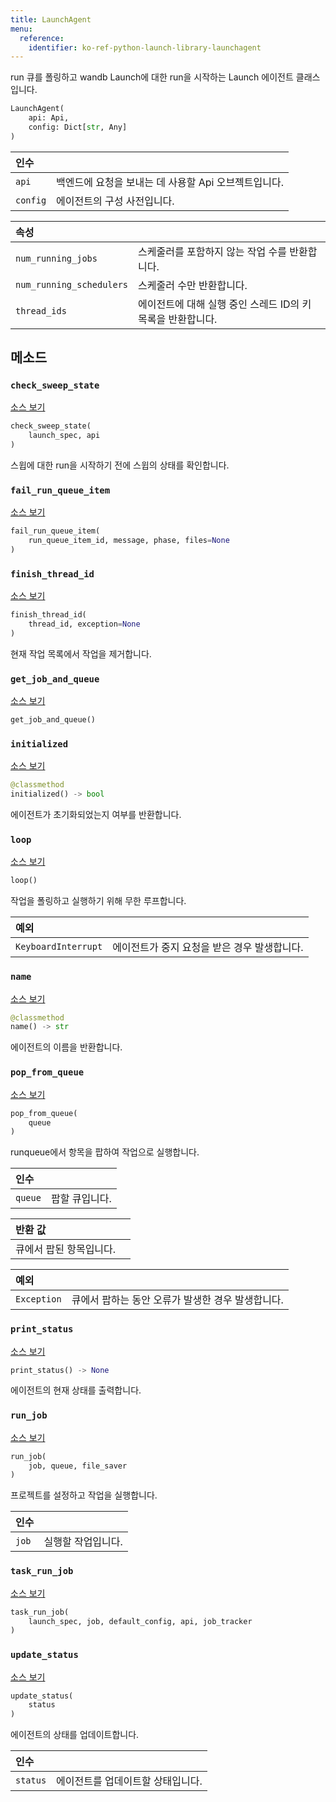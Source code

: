 ```yaml
---
title: LaunchAgent
menu:
  reference:
    identifier: ko-ref-python-launch-library-launchagent
---
```


<Card title="View the source code" href="https://www.github.com/wandb/wandb/tree/637bddf198525810add5804059001b1b319d6ad1/wandb/sdk/launch/agent/agent.py#L164-L924" icon="github"/>

run 큐를 폴링하고 wandb Launch에 대한 run을 시작하는 Launch 에이전트 클래스입니다.

```python
LaunchAgent(
    api: Api,
    config: Dict[str, Any]
)
```

| 인수 |  |
| :--- | :--- |
|  `api` | 백엔드에 요청을 보내는 데 사용할 Api 오브젝트입니다. |
|  `config` | 에이전트의 구성 사전입니다. |

| 속성 |  |
| :--- | :--- |
|  `num_running_jobs` | 스케줄러를 포함하지 않는 작업 수를 반환합니다. |
|  `num_running_schedulers` | 스케줄러 수만 반환합니다. |
|  `thread_ids` | 에이전트에 대해 실행 중인 스레드 ID의 키 목록을 반환합니다. |

## 메소드

### `check_sweep_state`

[소스 보기](https://www.github.com/wandb/wandb/tree/637bddf198525810add5804059001b1b319d6ad1/wandb/sdk/launch/agent/agent.py#L786-L803)

```python
check_sweep_state(
    launch_spec, api
)
```

스윕에 대한 run을 시작하기 전에 스윕의 상태를 확인합니다.

### `fail_run_queue_item`

[소스 보기](https://www.github.com/wandb/wandb/tree/637bddf198525810add5804059001b1b319d6ad1/wandb/sdk/launch/agent/agent.py#L295-L304)

```python
fail_run_queue_item(
    run_queue_item_id, message, phase, files=None
)
```

### `finish_thread_id`

[소스 보기](https://www.github.com/wandb/wandb/tree/637bddf198525810add5804059001b1b319d6ad1/wandb/sdk/launch/agent/agent.py#L416-L509)

```python
finish_thread_id(
    thread_id, exception=None
)
```

현재 작업 목록에서 작업을 제거합니다.

### `get_job_and_queue`

[소스 보기](https://www.github.com/wandb/wandb/tree/637bddf198525810add5804059001b1b319d6ad1/wandb/sdk/launch/agent/agent.py#L908-L915)

```python
get_job_and_queue()
```

### `initialized`

[소스 보기](https://www.github.com/wandb/wandb/tree/637bddf198525810add5804059001b1b319d6ad1/wandb/sdk/launch/agent/agent.py#L190-L193)

```python
@classmethod
initialized() -> bool
```

에이전트가 초기화되었는지 여부를 반환합니다.

### `loop`

[소스 보기](https://www.github.com/wandb/wandb/tree/637bddf198525810add5804059001b1b319d6ad1/wandb/sdk/launch/agent/agent.py#L572-L653)

```python
loop()
```

작업을 폴링하고 실행하기 위해 무한 루프합니다.

| 예외 |  |
| :--- | :--- |
|  `KeyboardInterrupt` | 에이전트가 중지 요청을 받은 경우 발생합니다. |

### `name`

[소스 보기](https://www.github.com/wandb/wandb/tree/637bddf198525810add5804059001b1b319d6ad1/wandb/sdk/launch/agent/agent.py#L180-L188)

```python
@classmethod
name() -> str
```

에이전트의 이름을 반환합니다.

### `pop_from_queue`

[소스 보기](https://www.github.com/wandb/wandb/tree/637bddf198525810add5804059001b1b319d6ad1/wandb/sdk/launch/agent/agent.py#L340-L363)

```python
pop_from_queue(
    queue
)
```

runqueue에서 항목을 팝하여 작업으로 실행합니다.

| 인수 |  |
| :--- | :--- |
|  `queue` | 팝할 큐입니다. |

| 반환 값 |  |
| :--- | :--- |
|  큐에서 팝된 항목입니다. |

| 예외 |  |
| :--- | :--- |
|  `Exception` | 큐에서 팝하는 동안 오류가 발생한 경우 발생합니다. |

### `print_status`

[소스 보기](https://www.github.com/wandb/wandb/tree/637bddf198525810add5804059001b1b319d6ad1/wandb/sdk/launch/agent/agent.py#L365-L381)

```python
print_status() -> None
```

에이전트의 현재 상태를 출력합니다.

### `run_job`

[소스 보기](https://www.github.com/wandb/wandb/tree/637bddf198525810add5804059001b1b319d6ad1/wandb/sdk/launch/agent/agent.py#L511-L541)

```python
run_job(
    job, queue, file_saver
)
```

프로젝트를 설정하고 작업을 실행합니다.

| 인수 |  |
| :--- | :--- |
|  `job` | 실행할 작업입니다. |

### `task_run_job`

[소스 보기](https://www.github.com/wandb/wandb/tree/637bddf198525810add5804059001b1b319d6ad1/wandb/sdk/launch/agent/agent.py#L656-L688)

```python
task_run_job(
    launch_spec, job, default_config, api, job_tracker
)
```

### `update_status`

[소스 보기](https://www.github.com/wandb/wandb/tree/637bddf198525810add5804059001b1b319d6ad1/wandb/sdk/launch/agent/agent.py#L383-L394)

```python
update_status(
    status
)
```

에이전트의 상태를 업데이트합니다.

| 인수 |  |
| :--- | :--- |
|  `status` | 에이전트를 업데이트할 상태입니다. |
